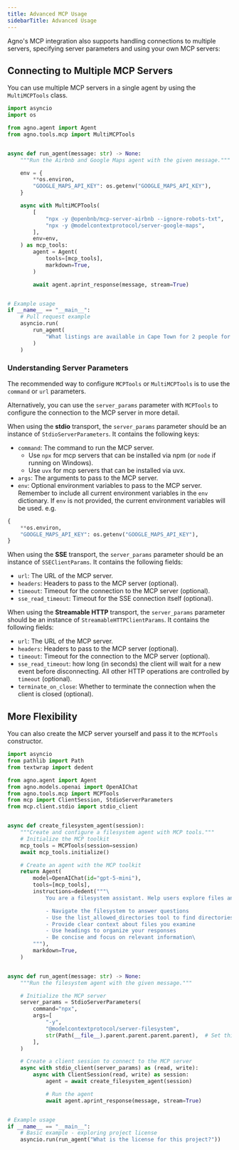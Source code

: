 ```yaml
---
title: Advanced MCP Usage
sidebarTitle: Advanced Usage
---
```


Agno's MCP integration also supports handling connections to multiple servers, specifying server parameters and using your own MCP servers:


## Connecting to Multiple MCP Servers

You can use multiple MCP servers in a single agent by using the `MultiMCPTools` class.

```python multiple_mcp_servers.py
import asyncio
import os

from agno.agent import Agent
from agno.tools.mcp import MultiMCPTools


async def run_agent(message: str) -> None:
    """Run the Airbnb and Google Maps agent with the given message."""

    env = {
        **os.environ,
        "GOOGLE_MAPS_API_KEY": os.getenv("GOOGLE_MAPS_API_KEY"),
    }

    async with MultiMCPTools(
        [
            "npx -y @openbnb/mcp-server-airbnb --ignore-robots-txt",
            "npx -y @modelcontextprotocol/server-google-maps",
        ],
        env=env,
    ) as mcp_tools:
        agent = Agent(
            tools=[mcp_tools],
            markdown=True,
        )

        await agent.aprint_response(message, stream=True)


# Example usage
if __name__ == "__main__":
    # Pull request example
    asyncio.run(
        run_agent(
            "What listings are available in Cape Town for 2 people for 3 nights from 1 to 4 August 2025?"
        )
    )
```


### Understanding Server Parameters

The recommended way to configure `MCPTools` or `MultiMCPTools` is to use the `command` or `url` parameters.

Alternatively, you can use the `server_params` parameter with `MCPTools` to configure the connection to the MCP server in more detail.

When using the **stdio** transport, the `server_params` parameter should be an instance of `StdioServerParameters`. It contains the following keys:
- `command`: The command to run the MCP server.
    - Use `npx` for mcp servers that can be installed via npm (or `node` if running on Windows).
    - Use `uvx` for mcp servers that can be installed via uvx.
- `args`: The arguments to pass to the MCP server.
- `env`: Optional environment variables to pass to the MCP server. Remember to include all current environment variables in the `env` dictionary. If `env` is not provided, the current environment variables will be used.
e.g.
```python
{
    **os.environ,
    "GOOGLE_MAPS_API_KEY": os.getenv("GOOGLE_MAPS_API_KEY"),
}
```

When using the **SSE** transport, the `server_params` parameter should be an instance of `SSEClientParams`. It contains the following fields:
- `url`: The URL of the MCP server.
- `headers`: Headers to pass to the MCP server (optional).
- `timeout`: Timeout for the connection to the MCP server (optional).
- `sse_read_timeout`: Timeout for the SSE connection itself (optional).

When using the **Streamable HTTP** transport, the `server_params` parameter should be an instance of `StreamableHTTPClientParams`. It contains the following fields:
- `url`: The URL of the MCP server.
- `headers`: Headers to pass to the MCP server (optional).
- `timeout`: Timeout for the connection to the MCP server (optional).
- `sse_read_timeout`: how long (in seconds) the client will wait for a new event before disconnecting. All other HTTP operations are controlled by `timeout` (optional).
- `terminate_on_close`: Whether to terminate the connection when the client is closed (optional).




## More Flexibility

You can also create the MCP server yourself and pass it to the `MCPTools` constructor.


```python filesystem_agent.py
import asyncio
from pathlib import Path
from textwrap import dedent

from agno.agent import Agent
from agno.models.openai import OpenAIChat
from agno.tools.mcp import MCPTools
from mcp import ClientSession, StdioServerParameters
from mcp.client.stdio import stdio_client


async def create_filesystem_agent(session):
    """Create and configure a filesystem agent with MCP tools."""
    # Initialize the MCP toolkit
    mcp_tools = MCPTools(session=session)
    await mcp_tools.initialize()

    # Create an agent with the MCP toolkit
    return Agent(
        model=OpenAIChat(id="gpt-5-mini"),
        tools=[mcp_tools],
        instructions=dedent("""\
            You are a filesystem assistant. Help users explore files and directories.

            - Navigate the filesystem to answer questions
            - Use the list_allowed_directories tool to find directories that you can access
            - Provide clear context about files you examine
            - Use headings to organize your responses
            - Be concise and focus on relevant information\
        """),
        markdown=True,
    )


async def run_agent(message: str) -> None:
    """Run the filesystem agent with the given message."""

    # Initialize the MCP server
    server_params = StdioServerParameters(
        command="npx",
        args=[
            "-y",
            "@modelcontextprotocol/server-filesystem",
            str(Path(__file__).parent.parent.parent.parent),  # Set this to the root of the project you want to explore
        ],
    )

    # Create a client session to connect to the MCP server
    async with stdio_client(server_params) as (read, write):
        async with ClientSession(read, write) as session:
            agent = await create_filesystem_agent(session)

            # Run the agent
            await agent.aprint_response(message, stream=True)


# Example usage
if __name__ == "__main__":
    # Basic example - exploring project license
    asyncio.run(run_agent("What is the license for this project?"))
```